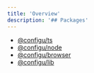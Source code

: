 ```yaml
---
title: 'Overview'
description: '## Packages'
---
```


- [@configu/ts](/interfaces/sdk/ts/overview)
- [@configu/node](/interfaces/sdk/node/overview)
- [@configu/browser](/interfaces/sdk/browser/overview)
- [@configu/lib](/interfaces/sdk/lib/overview)

